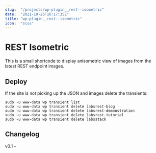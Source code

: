 ```yaml
---
slug:  "/projects/wp-plugin__rest--isometric"
date:  "2021-10-26T10:17:35Z"
title: "wp-plugin__rest--isometric"
icon:  "scss"
---
```



# REST Isometric

This is a small shortcode to display anisometric view of images from the latest REST endpoint images.

## Deploy

If the site is not picking up the JSON and images delete the transients:

```
sudo -u www-data wp transient list
sudo -u www-data wp transient delete labsrest-blog
sudo -u www-data wp transient delete labsrest-demonstration
sudo -u www-data wp transient delete labsrest-tutorial
sudo -u www-data wp transient delete labsstack
```

## Changelog

v0.1 - 